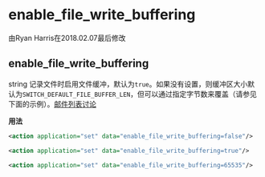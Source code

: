 # enable_file_write_buffering 

由Ryan Harris在2018.02.07最后修改

## enable_file_write_buffering

string 记录文件时启用文件缓冲，默认为`true`。如果没有设置，则缓冲区大小默认为`SWITCH_DEFAULT_FILE_BUFFER_LEN`，但可以通过指定字节数来覆盖（请参见下面的示例）。[邮件列表讨论](http://lists.freeswitch.org/pipermail/freeswitch-users/2012-April/082835.html)

**用法**

```xml
<action application="set" data="enable_file_write_buffering=false"/>
```

```xml
<action application="set" data="enable_file_write_buffering=true"/>
```

```xml
<action application="set" data="enable_file_write_buffering=65535"/>
```
